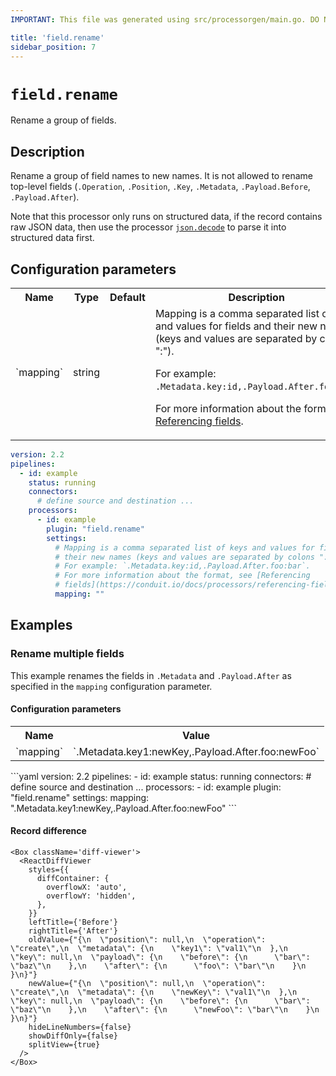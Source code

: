 ```yaml
---
IMPORTANT: This file was generated using src/processorgen/main.go. DO NOT EDIT.

title: 'field.rename'
sidebar_position: 7
---
```



# `field.rename`

Rename a group of fields.

## Description

Rename a group of field names to new names. It is not
allowed to rename top-level fields (`.Operation`, `.Position`, 
`.Key`, `.Metadata`, `.Payload.Before`, `.Payload.After`).

Note that this processor only runs on structured data, if the record contains raw
JSON data, then use the processor [`json.decode`](/docs/processors/builtin/json.decode)
to parse it into structured data first.

## Configuration parameters

<Tabs groupId="config-params">
  <TabItem value="table" label="Table">
  <table class="no-margin-table">
      <tr>
        <th>Name</th>
        <th>Type</th>
        <th>Default</th>
        <th>Description</th>
      </tr>
      <tr>
        <td>`mapping`</td>
        <td>string</td>
        <td><Chip label="null" /></td>
        <td>
  Mapping is a comma separated list of keys and values for fields and their
new names (keys and values are separated by colons ":").

For example: `.Metadata.key:id,.Payload.After.foo:bar`.

For more information about the format, see [Referencing fields](https://conduit.io/docs/processors/referencing-fields).
        </td>
      </tr>
    </table>
  </TabItem>
  <TabItem value="yaml" label="YAML">
```yaml
version: 2.2
pipelines:
  - id: example
    status: running
    connectors:
      # define source and destination ...
    processors:
      - id: example
        plugin: "field.rename"
        settings:
          # Mapping is a comma separated list of keys and values for fields and
          # their new names (keys and values are separated by colons ":").
          # For example: `.Metadata.key:id,.Payload.After.foo:bar`.
          # For more information about the format, see [Referencing
          # fields](https://conduit.io/docs/processors/referencing-fields).
          mapping: ""
```
  </TabItem>
</Tabs>

## Examples

### Rename multiple fields

This example renames the fields in `.Metadata` and
`.Payload.After` as specified in the `mapping` configuration parameter.

#### Configuration parameters

<Tabs groupId="config-params">
  <TabItem value="table" label="Table">
  <table class="no-margin-table">
      <tr>
        <th>Name</th>
        <th>Value</th>
      </tr>
      <tr>
        <td>`mapping`</td>
        <td>`.Metadata.key1:newKey,.Payload.After.foo:newFoo`</td>
      </tr>
    </table>
  </TabItem>
  <TabItem value="yaml" label="YAML">
```yaml
version: 2.2
pipelines:
  - id: example
    status: running
    connectors:
      # define source and destination ...
    processors:
      - id: example
        plugin: "field.rename"
        settings:
          mapping: ".Metadata.key1:newKey,.Payload.After.foo:newFoo"
```
  </TabItem>
</Tabs>

#### Record difference

```mdx-code-block
<Box className='diff-viewer'>
  <ReactDiffViewer
    styles={{
      diffContainer: {
        overflowX: 'auto',
        overflowY: 'hidden',
      },
    }}
    leftTitle={'Before'}
    rightTitle={'After'}
    oldValue={"{\n  \"position\": null,\n  \"operation\": \"create\",\n  \"metadata\": {\n    \"key1\": \"val1\"\n  },\n  \"key\": null,\n  \"payload\": {\n    \"before\": {\n      \"bar\": \"baz\"\n    },\n    \"after\": {\n      \"foo\": \"bar\"\n    }\n  }\n}"}
    newValue={"{\n  \"position\": null,\n  \"operation\": \"create\",\n  \"metadata\": {\n    \"newKey\": \"val1\"\n  },\n  \"key\": null,\n  \"payload\": {\n    \"before\": {\n      \"bar\": \"baz\"\n    },\n    \"after\": {\n      \"newFoo\": \"bar\"\n    }\n  }\n}"}
    hideLineNumbers={false}
    showDiffOnly={false}
    splitView={true}
  />
</Box>
```

